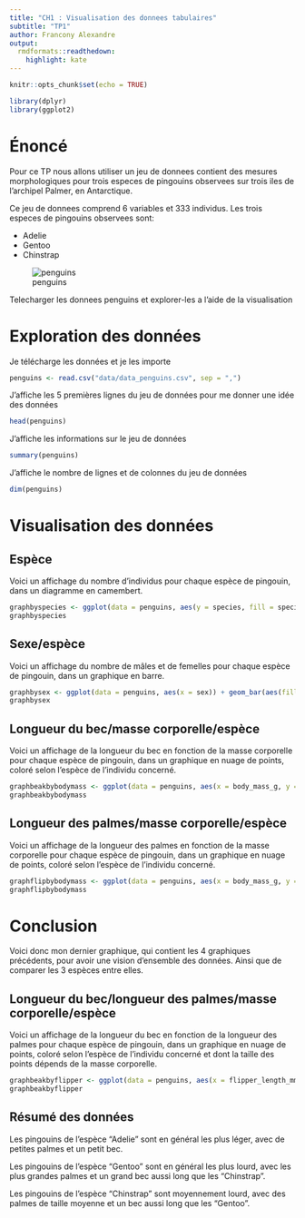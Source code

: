 ```yaml
---
title: "CH1 : Visualisation des donnees tabulaires"
subtitle: "TP1"
author: Francony Alexandre
output: 
  rmdformats::readthedown:
    highlight: kate
---
```


```r
knitr::opts_chunk$set(echo = TRUE)
```

```r
library(dplyr)
library(ggplot2)
```

# Énoncé

Pour ce TP nous allons utiliser un jeu de donnees contient des mesures morphologiques pour trois especes de pingouins observees sur trois iles de l'archipel Palmer, en Antarctique.

Ce jeu de donnees comprend 6 variables et 333 individus. Les trois especes de pingouins observees sont:

  * Adelie
  * Gentoo
  * Chinstrap

![penguins](data/penguins.png)

Telecharger les donnees penguins et explorer-les a l'aide de la visualisation  

# Exploration des données

Je télécharge les données et je les importe
```r
penguins <- read.csv("data/data_penguins.csv", sep = ",")
```

J'affiche les 5 premières lignes du jeu de données pour me donner une idée des données
```r
head(penguins)
```

J'affiche les informations sur le jeu de données
```r
summary(penguins)
```

J'affiche le nombre de lignes et de colonnes du jeu de données
```r
dim(penguins)
```

# Visualisation des données

## Espèce
Voici un affichage du nombre d'individus pour chaque espèce de pingouin, dans un diagramme en camembert.
```r
graphbyspecies <- ggplot(data = penguins, aes(y = species, fill = species)) + geom_bar(width = 1) + coord_polar("y", start = 0) + labs(title = "Nombre d'individus pour chaque espèce de pingouin", y = "Nombre d'individus") + theme(legend.position = "none")
graphbyspecies
```

## Sexe/espèce
Voici un affichage du nombre de mâles et de femelles pour chaque espèce de pingouin, dans un graphique en barre.
```r
graphbysex <- ggplot(data = penguins, aes(x = sex)) + geom_bar(aes(fill = species)) + labs(title = "Nombre de mâles et de femelles pour chaque espèce de pingouin", x = "Sexe", y = "Nombre de pingouins")
graphbysex
```

## Longueur du bec/masse corporelle/espèce
Voici un affichage de la longueur du bec en fonction de la masse corporelle pour chaque espèce de pingouin, dans un graphique en nuage de points, coloré selon l'espèce de l'individu concerné.
```r
graphbeakbybodymass <- ggplot(data = penguins, aes(x = body_mass_g, y = bill_length_mm, color = species)) + geom_point() + labs(title = "Longueur du bec en fonction de la masse corporelle pour chaque espèce de pingouin", x = "Masse corporelle (g)", y = "Longueur du bec (mm)")
graphbeakbybodymass
```

## Longueur des palmes/masse corporelle/espèce
Voici un affichage de la longueur des palmes en fonction de la masse corporelle pour chaque espèce de pingouin, dans un graphique en nuage de points, coloré selon l'espèce de l'individu concerné.
```r
graphflipbybodymass <- ggplot(data = penguins, aes(x = body_mass_g, y = flipper_length_mm, color = species)) + geom_point() + labs(title = "Longueur des palmes en fonction de la masse corporelle pour chaque espèce de pingouin", x = "Masse corporelle (g)", y = "Longueur des palmes (mm)")
graphflipbybodymass
```

# Conclusion

Voici donc mon dernier graphique, qui contient les 4 graphiques précédents, pour avoir une vision d'ensemble des données. Ainsi que de comparer les 3 espèces entre elles.

## Longueur du bec/longueur des palmes/masse corporelle/espèce
Voici un affichage de la longueur du bec en fonction de la longueur des palmes pour chaque espèce de pingouin, dans un graphique en nuage de points, coloré selon l'espèce de l'individu concerné et dont la taille des points dépends de la masse corporelle.
```r
graphbeakbyflipper <- ggplot(data = penguins, aes(x = flipper_length_mm, y = bill_length_mm, color = species, size = body_mass_g)) + geom_point() + labs(title = "Longueur du bec en fonction de la longueur des palmes pour chaque espèce de pingouin", x = "Longueur des palmes (mm)", y = "Longueur du bec (mm)")
graphbeakbyflipper
```

## Résumé des données
Les pingouins de l'espèce "Adelie" sont en général les plus léger, avec de petites palmes et un petit bec.

Les pingouins de l'espèce "Gentoo" sont en général les plus lourd, avec les plus grandes palmes et un grand bec aussi long que les "Chinstrap".

Les pingouins de l'espèce "Chinstrap" sont moyennement lourd, avec des palmes de taille moyenne et un bec aussi long que les "Gentoo".